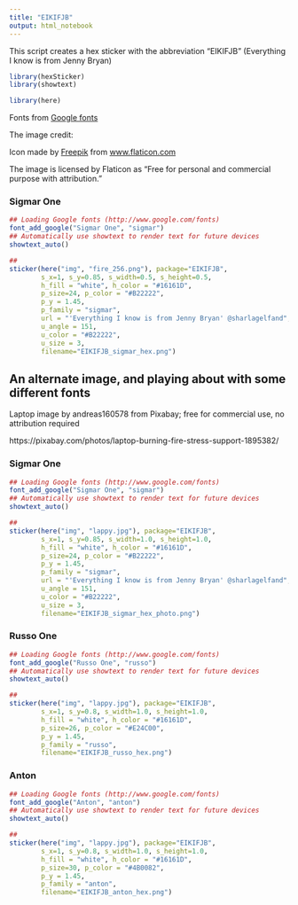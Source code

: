 ```yaml
---
title: "EIKIFJB"
output: html_notebook
---
```


This script creates a hex sticker with the abbreviation "EIKIFJB" (Everything I know is from Jenny Bryan)


```r

library(hexSticker)
library(showtext)

library(here)

```


Fonts from [Google fonts](http://www.google.com/fonts)


The image credit:

<div>Icon made by <a href="https://www.flaticon.com/authors/freepik" title="Freepik">Freepik</a> from <a href="https://www.flaticon.com/" title="Flaticon">www.flaticon.com</a></div>

The image is licensed by Flaticon as "Free for personal and commercial purpose with attribution."


### Sigmar One

```r

## Loading Google fonts (http://www.google.com/fonts)
font_add_google("Sigmar One", "sigmar")
## Automatically use showtext to render text for future devices
showtext_auto()

## 
sticker(here("img", "fire_256.png"), package="EIKIFJB",  
        s_x=1, s_y=0.85, s_width=0.5, s_height=0.5,
        h_fill = "white", h_color = "#16161D",
        p_size=24, p_color = "#B22222",
        p_y = 1.45,
        p_family = "sigmar", 
        url = "'Everything I know is from Jenny Bryan' @sharlagelfand",
        u_angle = 151,
        u_color = "#B22222",
        u_size = 3,
        filename="EIKIFJB_sigmar_hex.png")

```




## An alternate image, and playing about with some different fonts

Laptop image by andreas160578 from Pixabay; free for commercial use, no attribution required

https://pixabay.com/photos/laptop-burning-fire-stress-support-1895382/



### Sigmar One

```r

## Loading Google fonts (http://www.google.com/fonts)
font_add_google("Sigmar One", "sigmar")
## Automatically use showtext to render text for future devices
showtext_auto()

## 
sticker(here("img", "lappy.jpg"), package="EIKIFJB",  
        s_x=1, s_y=0.85, s_width=1.0, s_height=1.0,
        h_fill = "white", h_color = "#16161D",
        p_size=24, p_color = "#B22222",
        p_y = 1.45,
        p_family = "sigmar", 
        url = "'Everything I know is from Jenny Bryan' @sharlagelfand",
        u_angle = 151,
        u_color = "#B22222",
        u_size = 3,
        filename="EIKIFJB_sigmar_hex_photo.png")

```




### Russo One

```r

## Loading Google fonts (http://www.google.com/fonts)
font_add_google("Russo One", "russo")
## Automatically use showtext to render text for future devices
showtext_auto()

## 
sticker(here("img", "lappy.jpg"), package="EIKIFJB",  
        s_x=1, s_y=0.8, s_width=1.0, s_height=1.0,
        h_fill = "white", h_color = "#16161D",
        p_size=26, p_color = "#E24C00",
        p_y = 1.45,
        p_family = "russo", 
        filename="EIKIFJB_russo_hex.png")

```




### Anton

```r

## Loading Google fonts (http://www.google.com/fonts)
font_add_google("Anton", "anton")
## Automatically use showtext to render text for future devices
showtext_auto()

## 
sticker(here("img", "lappy.jpg"), package="EIKIFJB",  
        s_x=1, s_y=0.8, s_width=1.0, s_height=1.0,
        h_fill = "white", h_color = "#16161D",
        p_size=30, p_color = "#4B0082",
        p_y = 1.45,
        p_family = "anton", 
        filename="EIKIFJB_anton_hex.png")

```



